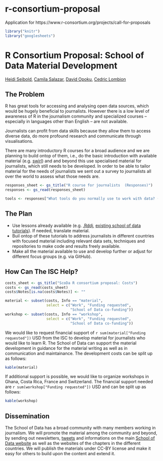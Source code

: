 # r-consortium-proposal
Application for https://www.r-consortium.org/projects/call-for-proposals

```r
library("knitr")
library("googlesheets")
```



# R Consortium Proposal: School of Data Material Development

[Heidi Seibold](http://www.ebpi.uzh.ch/en/aboutus/departments/biostatistics/teambiostats/seibold.html),
[Camila Salazar](),
[David Opoku](),
[Cedric Lombion]()

## The Problem
R has great tools for accessing and analysing open data sources, which would be
hugely beneficial to journalists.  However there is a low level of awareness of
R in the journalism community and specialized courses -- especially in
languages other than English -- are not available.

Journalists can profit from data skills because they allow them to access
diverse data, do more profound research and communicate through visualisations.

There are many introductory R courses for a broad audience and we are planning
to build ontop of them, i.e., do the basic introduction with available material
(e.g. [swirl](http://swirlstats.com/)) and and beyond this use specialised
material for journalists, which still needs to be developed. In order to be
able to tailor material for the needs of journalists we sent out a survey to
journalists all over the world to assess what those needs are.

```r
responses_sheet <- gs_title("R course for journalists  (Responses)")
responses <- gs_read(responses_sheet)

tools <- responses["What tools do you normally use to work with data? (select all that apply)"]
```



## The Plan

- Use lessons already available (e.g. [.Rddj](https://rddj.info/),
  [existing school of data tutorials](http://www.datactivi.st/IntroR_ODF/)).
If needed, translate material.
- Buil ontop of these tutorials to address journalists
  in different countries with focused material including relevant data sets,
techniques and repositories to make code and results freely available.
- Make all the material available to use and develop further or adjust for
  different focus groups (e.g. via GitHub).

<!-- TODO: 
- timeline
- What are likely failure modes and how will you recover from them?
-->


## How Can The ISC Help?

```r

costs_sheet <- gs_title("ScoDa R consortium proposal: Costs")
costs <- gs_read(costs_sheet)
costs$Notes[is.na(costs$Notes)] <- ""

material <- subset(costs, Info == "material", 
                   select = c("Work", "Funding requested", 
                              "School of Data co-funding"))
workshop <- subset(costs, Info == "workshop",  
                   select = c("Work", "Funding requested", 
                              "School of Data co-funding"))
```

We would like to request financial support of `r sum(material["Funding requested"])` 
USD from the ISC to develop material for journalists who would like to learn R. 
The School of Data can support the material development in guidance for the 
material writing as well as in communication and maintainance.
The development costs can be split up as follows: 
```r
kable(material)
```


If additional support is possible, we would like to organize workshops in Ghana, 
Costa Rica, France and Switzerland. The financial support needed are 
`r sum(workshop["Funding requested"])` USD and can be split up as follows:
```r
kable(workshop)
```


## Dissemination
The School of Data has a broad community with many members working in journalism.
We will promote the material among the community and beyond, by sending out
newsletters, [tweets](https://twitter.com/SchoolOfData) and informations on the main 
[School of Data website](https://schoolofdata.org/) as well
as the websites of the chapters in the different countries. We will publish
the materials under CC-BY license and make it easy for others to build upon the
content and extend it.





